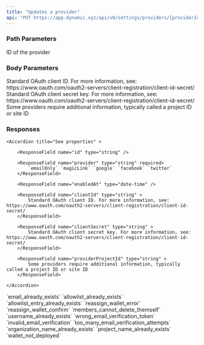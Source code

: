 ```yaml
---
title: "Updates a provider"
api: "PUT https://app.dynamic.xyz/api/v0/settings/providers/{providerId}"
---
```


### Path Parameters

<ParamField path="providerId" type="string" required>
  ID of the provider
</ParamField>

### Body Parameters

<ParamField body="clientId" type="string">
  Standard OAuth client ID. For more information, see:
  https://www.oauth.com/oauth2-servers/client-registration/client-id-secret/
</ParamField>

<ParamField body="clientSecret" type="string">
  Standard OAuth client secret key. For more information, see:
  https://www.oauth.com/oauth2-servers/client-registration/client-id-secret/
</ParamField>

<ParamField body="providerProjectId" type="string">
  Some providers require additional information, typically called a project ID
  or site ID
</ParamField>

### Responses

<Tabs>

<Tab title="🟢 200">

<ResponseField name="providers" type="array of objects" >

    <Accordion title="See properties" >

        <ResponseField name="id" type="string" />

        <ResponseField name="provider" type="string" required>
            `emailOnly` `magicLink` `google` `facebook` `twitter`
        </ResponseField>

        <ResponseField name="enabledAt" type="date-time" />

        <ResponseField name="clientId" type="string" >
            Standard OAuth client ID. For more information, see: https://www.oauth.com/oauth2-servers/client-registration/client-id-secret/
        </ResponseField>

        <ResponseField name="clientSecret" type="string" >
            Standard OAuth client secret key. For more information, see: https://www.oauth.com/oauth2-servers/client-registration/client-id-secret/
        </ResponseField>

        <ResponseField name="providerProjectId" type="string" >
            Some providers require additional information, typically called a project ID or site ID
        </ResponseField>

    </Accordion>

</ResponseField>

</Tab>

<Tab title="🔴 400">
  <ResponseField name="error" type="string" />
</Tab>

<Tab title="🔴 401">
  <ResponseField name="error" type="string" />
</Tab>

<Tab title="🔴 403">
  <ResponseField name="error" type="string" />
</Tab>

<Tab title="🔴 422">
  <ResponseField name="code" type="string">
    `email_already_exists` `allowlist_already_exists`
    `allowlist_entry_already_exists` `reassign_wallet_error`
    `reassign_wallet_confirm` `members_cannot_delete_themself`
    `username_already_exists` `wrong_email_verification_token`
    `invalid_email_verification` `too_many_email_verification_attempts`
    `organization_name_already_exists` `project_name_already_exists`
    `wallet_not_deployed`
  </ResponseField>
</Tab>

<Tab title="🔴 500">
  <ResponseField name="error" type="string" />
</Tab>

</Tabs>

